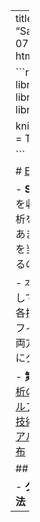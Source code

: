 ---
title: "NIST_1.3"
author: "Sakaguchi"
date: "2025-07-10"
output: html_document

```r
library(dplyr)
library(ggplot2)
library(gridExtra)
library(flextable)

knitr::opts_chunk$set(echo = TRUE)

```

# [EDA Techniques](https://www.itl.nist.gov/div898/handbook/eda/section3/eda3.htm)

- **Summary**
  - データセットを収集後、探索的データ解析をどのように進めるか?
  - あまたある技術の何に焦点を当てたらよいか?
  - 期待するのはどのような結論か?
  
  - 本章
    - EDA技術紹介を通してこれらの疑問に答え
    - 各技術の詳細を記述
    - グラフィカル、定量的な技術の両方に触れる
    - EDAでは主にグラフ技法に重点

- **第3章の目次**
   1. [導入](https://www.itl.nist.gov/div898/handbook/eda/section3/eda31.htm)
   2. [分析の議題](https://www.itl.nist.gov/div898/handbook/eda/section3/eda32.htm)
   3. [グラフ技術: アルファベット順](https://www.itl.nist.gov/div898/handbook/eda/section3/eda33.htm)
   4. [グラフ化技術: 課題分類](https://www.itl.nist.gov/div898/handbook/eda/section3/eda34.htm)
   5. [定量手法: アルファベット順](https://www.itl.nist.gov/div898/handbook/eda/section3/eda35.htm)
   6. [確率分布](https://www.itl.nist.gov/div898/handbook/eda/section3/eda36.htm)


## [1.3.1. Introduction](https://www.itl.nist.gov/div898/handbook/eda/section3/eda31.htm)

- **グラフィカルと定量的手法**
  - 

